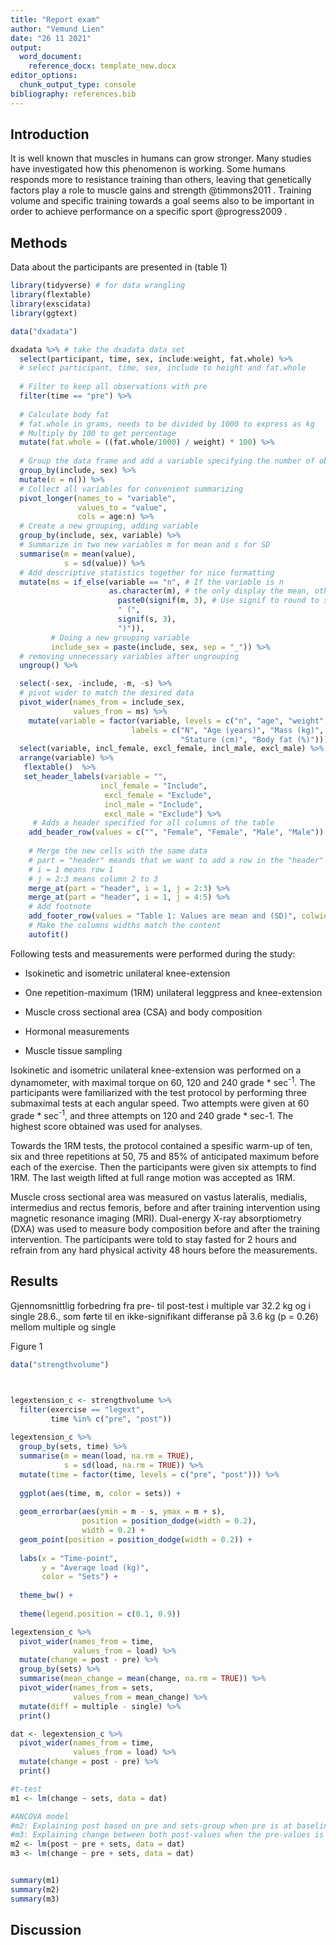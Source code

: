 ```yaml
---
title: "Report exam"
author: "Vemund Lien"
date: "26 11 2021"
output: 
  word_document:
    reference_docx: template_new.docx
editor_options: 
  chunk_output_type: console
bibliography: references.bib
---
```


## Introduction

It is well known that muscles in humans can grow stronger. Many studies have investigated how this phenomenon is working. Some humans responds more to resistance training than others, leaving that genetically factors play a role to muscle gains and strength @timmons2011 . Training volume and specific training towards a goal seems also to be important in order to achieve performance on a specific sport @progress2009 .

## Methods

Data about the participants are presented in (table 1)

```r
library(tidyverse) # for data wrangling
library(flextable)
library(exscidata)
library(ggtext)

data("dxadata")

dxadata %>% # take the dxadata data set
  select(participant, time, sex, include:weight, fat.whole) %>% 
  # select participant, time, sex, include to height and fat.whole
  
  # Filter to keep all observations with pre
  filter(time == "pre") %>%
  
  # Calculate body fat
  # fat.whole in grams, needs to be divided by 1000 to express as kg
  # Multiply by 100 to get percentage
  mutate(fat.whole = ((fat.whole/1000) / weight) * 100) %>%
  
  # Group the data frame and add a variable specifying the number of observations per group
  group_by(include, sex) %>%
  mutate(n = n()) %>%
  # Collect all variables for convenient summarizing
  pivot_longer(names_to = "variable", 
               values_to = "value", 
               cols = age:n) %>%
  # Create a new grouping, adding variable
  group_by(include, sex, variable) %>%
  # Summarize in two new variables m for mean and s for SD
  summarise(m = mean(value), 
            s = sd(value)) %>%
  # Add descriptive statistics together for nice formatting
  mutate(ms = if_else(variable == "n", # If the variable is n
                      as.character(m), # the only display the mean, otherwise:
                        paste0(signif(m, 3), # Use signif to round to significant numbers
                        " (",
                        signif(s, 3), 
                        ")")), 
         # Doing a new grouping variable
         include_sex = paste(include, sex, sep = "_")) %>%
  # removing unnecessary variables after ungrouping
  ungroup() %>%

  select(-sex, -include, -m, -s) %>%
  # pivot wider to match the desired data
  pivot_wider(names_from = include_sex, 
              values_from = ms) %>%
    mutate(variable = factor(variable, levels = c("n", "age", "weight", "height", "fat.whole"), 
                           labels = c("N", "Age (years)", "Mass (kg)", 
                                      "Stature (cm)", "Body fat (%)"))) %>%
  select(variable, incl_female, excl_female, incl_male, excl_male) %>%
  arrange(variable) %>%
   flextable()  %>%
   set_header_labels(variable = "",
                    incl_female = "Include", 
                     excl_female = "Exclude",
                     incl_male = "Include", 
                     excl_male = "Exclude") %>%
     # Adds a header specified for all columns of the table
    add_header_row(values = c("", "Female", "Female", "Male", "Male")) %>%
    
    # Merge the new cells with the same data
    # part = "header" meands that we want to add a row in the "header" part of the table.
    # i = 1 means row 1
    # j = 2:3 means column 2 to 3
    merge_at(part = "header", i = 1, j = 2:3) %>%
    merge_at(part = "header", i = 1, j = 4:5) %>%
    # Add footnote
    add_footer_row(values = "Table 1: Values are mean and (SD)", colwidths = 5) %>%
    # Make the columns widths match the content
    autofit()
```

Following tests and measurements were performed during the study:

-   Isokinetic and isometric unilateral knee-extension

-   One repetition-maximum (1RM) unilateral leggpress and knee-extension

-   Muscle cross sectional area (CSA) and body composition

-   Hormonal measurements

-   Muscle tissue sampling

Isokinetic and isometric unilateral knee-extension was performed on a dynamometer, with maximal torque on 60, 120 and 240 grade \* sec^-1^. The participants were familiarized with the test protocol by performing three submaximal tests at each angular speed. Two attempts were given at 60 grade \* sec^-1^, and three attempts on 120 and 240 grade \* sec-1. The highest score obtained was used for analyses.

Towards the 1RM tests, the protocol contained a spesific warm-up of ten, six and three repetitions at 50, 75 and 85% of anticipated maximum before each of the exercise. Then the participants were given six attempts to find 1RM. The last weigth lifted at full range motion was accepted as 1RM.

Muscle cross sectional area was measured on vastus lateralis, medialis, intermedius and rectus femoris, before and after training intervention using magnetic resonance imaging (MRI). Dual-energy X-ray absorptiometry (DXA) was used to measure body composition before and after the training intervention. The participants were told to stay fasted for 2 hours and refrain from any hard physical activity 48 hours before the measurements.

## Results

Gjennomsnittlig forbedring fra pre- til post-test i multiple var 32.2 kg og i single 28.6., som førte til en ikke-signifikant differanse på 3.6 kg (p = 0.26) mellom multiple og single

Figure 1

```r

data("strengthvolume")



legextension_c <- strengthvolume %>%
  filter(exercise == "legext", 
         time %in% c("pre", "post"))
  
legextension_c %>%
  group_by(sets, time) %>%
  summarise(m = mean(load, na.rm = TRUE), 
            s = sd(load, na.rm = TRUE)) %>%
  mutate(time = factor(time, levels = c("pre", "post"))) %>%
  
  ggplot(aes(time, m, color = sets)) + 
  
  geom_errorbar(aes(ymin = m - s, ymax = m + s), 
                position = position_dodge(width = 0.2), 
                width = 0.2) +
  geom_point(position = position_dodge(width = 0.2)) +
  
  labs(x = "Time-point", 
       y = "Average load (kg)", 
       color = "Sets") +
  
  theme_bw() + 
  
  theme(legend.position = c(0.1, 0.9))


```

```r

legextension_c %>%
  pivot_wider(names_from = time,
              values_from = load) %>%
  mutate(change = post - pre) %>%
  group_by(sets) %>%
  summarise(mean_change = mean(change, na.rm = TRUE)) %>%
  pivot_wider(names_from = sets,
              values_from = mean_change) %>%
  mutate(diff = multiple - single) %>%
  print()

dat <- legextension_c %>%
  pivot_wider(names_from = time,
              values_from = load) %>%
  mutate(change = post - pre) %>%
  print()

#t-test
m1 <- lm(change ~ sets, data = dat)

#ANCOVA model
#m2: Explaining post based on pre and sets-group when pre is at baseline.
#m3: Explaining change between both post-values when the pre-values is at baseline.
m2 <- lm(post ~ pre + sets, data = dat)
m3 <- lm(change ~ pre + sets, data = dat)


summary(m1)
summary(m2)
summary(m3)

```



## Discussion
